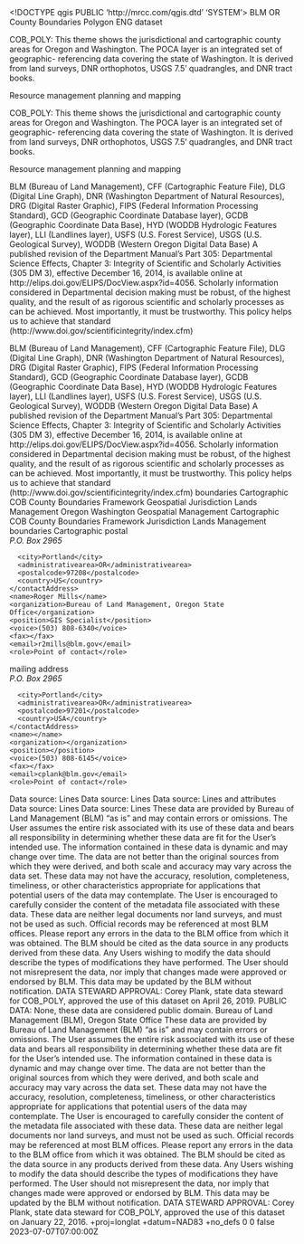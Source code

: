<!DOCTYPE qgis PUBLIC 'http://mrcc.com/qgis.dtd' 'SYSTEM'>
<qgis version="3.34.9-Prizren">
  <identifier>BLM OR County Boundaries Polygon</identifier>
  <parentidentifier></parentidentifier>
  <language>ENG</language>
  <type>dataset</type>
  <title>BLM OR County Boundaries Polygon</title>
  <abstract>COB_POLY: This theme shows the jurisdictional and cartographic county areas for Oregon and Washington. The POCA layer is an integrated set of geographic- referencing data covering the state of Washington. It is derived from land surveys, DNR orthophotos, USGS 7.5' quadrangles, and DNR tract books.

Resource management planning and mapping

COB_POLY: This theme shows the jurisdictional and cartographic county areas for Oregon and Washington. The POCA layer is an integrated set of geographic- referencing data covering the state of Washington. It is derived from land surveys, DNR orthophotos, USGS 7.5' quadrangles, and DNR tract books.

Resource management planning and mapping

BLM (Bureau of Land Management), CFF (Cartographic Feature File), DLG (Digital Line Graph), DNR (Washington Department of Natural Resources), DRG (Digital Raster Graphic), FIPS (Federal Information Processing Standard), GCD (Geographic Coordinate Database layer), GCDB (Geographic Coordinate Data Base), HYD (WODDB Hydrologic Features layer), LLI (Landlines layer), USFS (U.S. Forest Service), USGS (U.S. Geological Survey), WODDB (Western Oregon Digital Data Base) A published revision of the Department Manual’s Part 305: Departmental Science Effects, Chapter 3: Integrity of Scientific and Scholarly Activities (305 DM 3), effective December 16, 2014, is available online at http://elips.doi.gov/ELIPS/DocView.aspx?id=4056. Scholarly information considered in Departmental decision making must be robust, of the highest quality, and the result of as rigorous scientific and scholarly processes as can be achieved. Most importantly, it must be trustworthy. This policy helps us to achieve that standard (http://www.doi.gov/scientificintegrity/index.cfm)

BLM (Bureau of Land Management), CFF (Cartographic Feature File), DLG (Digital Line Graph), DNR (Washington Department of Natural Resources), DRG (Digital Raster Graphic), FIPS (Federal Information Processing Standard), GCD (Geographic Coordinate Database layer), GCDB (Geographic Coordinate Data Base), HYD (WODDB Hydrologic Features layer), LLI (Landlines layer), USFS (U.S. Forest Service), USGS (U.S. Geological Survey), WODDB (Western Oregon Digital Data Base) A published revision of the Department Manual’s Part 305: Departmental Science Effects, Chapter 3: Integrity of Scientific and Scholarly Activities (305 DM 3), effective December 16, 2014, is available online at http://elips.doi.gov/ELIPS/DocView.aspx?id=4056. Scholarly information considered in Departmental decision making must be robust, of the highest quality, and the result of as rigorous scientific and scholarly processes as can be achieved. Most importantly, it must be trustworthy. This policy helps us to achieve that standard (http://www.doi.gov/scientificintegrity/index.cfm)</abstract>
  <keywords vocabulary="Search keys">
    <keyword>boundaries</keyword>
    <keyword>Cartographic</keyword>
    <keyword>COB</keyword>
    <keyword>County Boundaries</keyword>
    <keyword>Framework</keyword>
    <keyword>Geospatial</keyword>
    <keyword>Jurisdiction</keyword>
    <keyword>Lands</keyword>
    <keyword>Management</keyword>
    <keyword>Oregon</keyword>
    <keyword>Washington</keyword>
  </keywords>
  <keywords vocabulary="gmd:topicCategory">
    <keyword>Geospatial</keyword>
    <keyword>Management</keyword>
    <keyword>Cartographic</keyword>
    <keyword>COB</keyword>
    <keyword>County Boundaries</keyword>
    <keyword>Framework</keyword>
    <keyword>Jurisdiction</keyword>
    <keyword>Lands</keyword>
    <keyword>Management</keyword>
    <keyword>boundaries</keyword>
    <keyword>Cartographic</keyword>
  </keywords>
  <contact>
    <contactAddress>
      <type>postal</type>
      <address>P.O. Box 2965</address>
      <city>Portland</city>
      <administrativearea>OR</administrativearea>
      <postalcode>97208</postalcode>
      <country>US</country>
    </contactAddress>
    <name>Roger Mills</name>
    <organization>Bureau of Land Management, Oregon State Office</organization>
    <position>GIS Specialist</position>
    <voice>(503) 808-6340</voice>
    <fax></fax>
    <email>r2mills@blm.gov</email>
    <role>Point of contact</role>
  </contact>
  <contact>
    <contactAddress>
      <type>mailing address</type>
      <address>P.O. Box 2965</address>
      <city>Portland</city>
      <administrativearea>OR</administrativearea>
      <postalcode>97201</postalcode>
      <country>USA</country>
    </contactAddress>
    <name></name>
    <organization></organization>
    <position></position>
    <voice>(503) 808-6145</voice>
    <fax></fax>
    <email>cplank@blm.gov</email>
    <role>Point of contact</role>
  </contact>
  <links/>
  <history>Data source: Lines</history>
  <history>Data source: Lines</history>
  <history>Data source: Lines and attributes</history>
  <history>Data source: Lines</history>
  <history>Data source: Lines</history>
  <dates>
    <date value="2023-07-07T00:00:00" type="Published"/>
  </dates>
  <fees></fees>
  <constraints type="Limitations of use">These data are provided by Bureau of Land Management (BLM) "as is" and may contain errors or omissions. The User assumes the entire risk associated with its use of these data and bears all responsibility in determining whether these data are fit for the User's intended use. The information contained in these data is dynamic and may change over time. The data are not better than the original sources from which they were derived, and both scale and accuracy may vary across the data set. These data may not have the accuracy, resolution, completeness, timeliness, or other characteristics appropriate for applications that potential users of the data may contemplate. The User is encouraged to carefully consider the content of the metadata file associated with these data. These data are neither legal documents nor land surveys, and must not be used as such. Official records may be referenced at most BLM offices. Please report any errors in the data to the BLM office from which it was obtained. The BLM should be cited as the data source in any products derived from these data. Any Users wishing to modify the data should describe the types of modifications they have performed. The User should not misrepresent the data, nor imply that changes made were approved or endorsed by BLM. This data may be updated by the BLM without notification. DATA STEWARD APPROVAL: Corey Plank, state data steward for COB_POLY, approved the use of this dataset on April 26, 2019.</constraints>
  <constraints type="Access">PUBLIC DATA: None, these data are considered public domain.</constraints>
  <rights>Bureau of Land Management (BLM), Oregon State Office</rights>
  <rights>These data are provided by Bureau of Land Management (BLM) "as is" and may contain errors or omissions. The User assumes the entire risk associated with its use of these data and bears all responsibility in determining whether these data are fit for the User's intended use. The information contained in these data is dynamic and may change over time. The data are not better than the original sources from which they were derived, and both scale and accuracy may vary across the data set. These data may not have the accuracy, resolution, completeness, timeliness, or other characteristics appropriate for applications that potential users of the data may contemplate. The User is encouraged to carefully consider the content of the metadata file associated with these data. These data are neither legal documents nor land surveys, and must not be used as such. Official records may be referenced at most BLM offices. Please report any errors in the data to the BLM office from which it was obtained. The BLM should be cited as the data source in any products derived from these data. Any Users wishing to modify the data should describe the types of modifications they have performed. The User should not misrepresent the data, nor imply that changes made were approved or endorsed by BLM. This data may be updated by the BLM without notification. DATA STEWARD APPROVAL: Corey Plank, state data steward for COB_POLY, approved the use of this dataset on January 22, 2016.</rights>
  <encoding></encoding>
  <crs>
    <spatialrefsys nativeFormat="Wkt">
      <wkt></wkt>
      <proj4>+proj=longlat +datum=NAD83 +no_defs</proj4>
      <srsid>0</srsid>
      <srid>0</srid>
      <authid></authid>
      <description></description>
      <projectionacronym></projectionacronym>
      <ellipsoidacronym></ellipsoidacronym>
      <geographicflag>false</geographicflag>
    </spatialrefsys>
  </crs>
  <extent>
    <spatial maxx="-116" minz="0" dimensions="2" crs="EPSG:4326" maxy="49.5" miny="41.5" maxz="0" minx="-125"/>
    <temporal>
      <period>
        <start>2023-07-07T07:00:00Z</start>
        <end></end>
      </period>
    </temporal>
  </extent>
</qgis>

